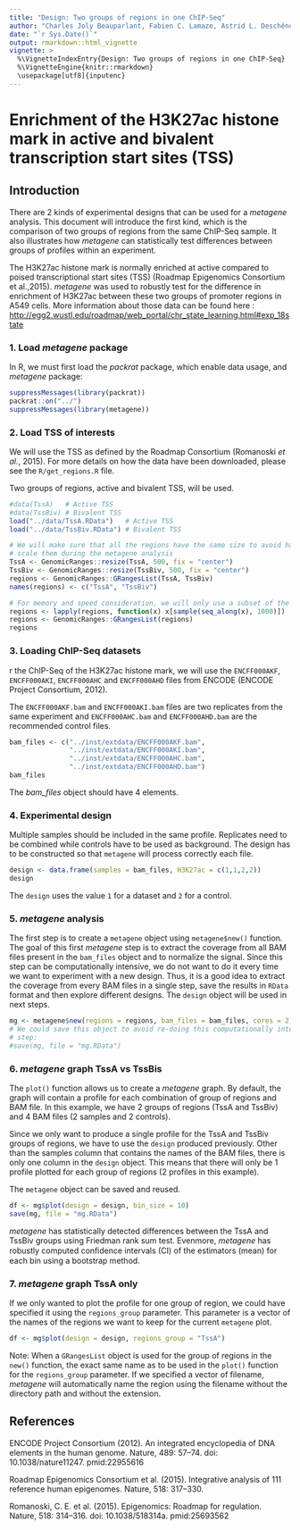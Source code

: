 ```yaml
---
title: "Design: Two groups of regions in one ChIP-Seq"
author: "Charles Joly Beauparlant, Fabien C. Lamaze, Astrid L. Deschênes, Rawane Samb, Elsa Bernatchez, Pascal Belleau, Steve Bilodeau and Arnaud Droit"
date: "`r Sys.Date()`"
output: rmarkdown::html_vignette
vignette: >
  %\VignetteIndexEntry{Design: Two groups of regions in one ChIP-Seq}
  %\VignetteEngine{knitr::rmarkdown}
  \usepackage[utf8]{inputenc}
---
```


# Enrichment of the H3K27ac histone mark in active and bivalent transcription start sites (TSS) #

## Introduction

There are 2 kinds of experimental designs that can be used for a _metagene_ 
analysis. This document will introduce the first kind, which is the comparison 
of two groups of regions from the same ChIP-Seq sample. It also illustrates 
how _metagene_ can statistically test differences between groups of profiles 
within an experiment.


The H3K27ac histone mark is normally enriched at active compared to poised 
transcriptional start sites (TSS) (Roadmap Epigenomics Consortium et al.,2015).
_metagene_  was used to robustly test for the difference in enrichment of 
H3K27ac between these two groups of promoter regions in A549 cells. More 
information about those data can be found here : <br> 
[http://egg2.wustl.edu/roadmap/web_portal/chr_state_learning.html#exp_18state](http://egg2.wustl.edu/roadmap/web_portal/chr_state_learning.html#exp_18state)


### 1. Load _metagene_ package

In R, we must first load the _packrat_ package, which enable data usage, and 
_metagene_ package:

```r
suppressMessages(library(packrat))
packrat::on("../")
suppressMessages(library(metagene))
```


### 2. Load TSS of interests

We will use the TSS as defined by the Roadmap Consortium 
(Romanoski _et al._, 2015). For more details on how the data have been 
downloaded, please see the `R/get_regions.R` file. 

Two groups of regions, active and bivalent TSS, will be used.

```r
#data(TssA)   # Active TSS
#data(TssBiv) # Bivalent TSS
load("../data/TssA.RData")   # Active TSS
load("../data/TssBiv.RData") # Bivalent TSS

# We will make sure that all the regions have the same size to avoid having to
# scale them during the metagene analysis
TssA <- GenomicRanges::resize(TssA, 500, fix = "center")
TssBiv <- GenomicRanges::resize(TssBiv, 500, fix = "center")
regions <- GenomicRanges::GRangesList(TssA, TssBiv)
names(regions) <- c("TssA", "TssBiv")

# For memory and speed consideration, we will only use a subset of the regions
regions <- lapply(regions, function(x) x[sample(seq_along(x), 1000)])
regions <- GenomicRanges::GRangesList(regions)
regions
```


### 3. Loading ChIP-Seq datasets

r the ChIP-Seq of the H3K27ac histone mark, we will use the `ENCFF000AKF`, 
`ENCFF000AKI`, `ENCFF000AHC` and  `ENCFF000AHD` files from ENCODE 
(ENCODE Project Consortium, 2012). 

The `ENCFF000AKF.bam` and `ENCFF000AKI.bam` 
files are two replicates from the same experiment and `ENCFF000AHC.bam` and 
`ENCFF000AHD.bam` are the recommended control files.

```r
bam_files <- c("../inst/extdata/ENCFF000AKF.bam",
               "../inst/extdata/ENCFF000AKI.bam",
               "../inst/extdata/ENCFF000AHC.bam",
               "../inst/extdata/ENCFF000AHD.bam")
bam_files
```

The _bam_files_ object should have 4 elements.


### 4. Experimental design

Multiple samples should be included in the same profile. Replicates need to be
combined while controls have to be used as background. The design has to be 
constructed so that `metagene` will process correctly each file.

```r
design <- data.frame(samples = bam_files, H3K27ac = c(1,1,2,2))
design
```

The `design` uses the value `1` for a dataset and `2` for a control.


### 5. _metagene_ analysis

The first step is to create a `metagene` object using `metagene$new()` 
function. The goal of this first _metagene_ step is to extract the coverage 
from all BAM files present in the `bam_files` object and to normalize the 
signal. Since this step can be computationally intensive, we do not want to do 
it every time we want to experiment with a new design. Thus, it is a good idea 
to extract the coverage from every BAM files in a single step, save the 
results in `RData` format and then explore different designs. The `design` 
object will be used in next steps.

```r
mg <- metagene$new(regions = regions, bam_files = bam_files, cores = 2)
# We could save this object to avoid re-doing this computationally intensive
# step:
#save(mg, file = "mg.RData")
```


### 6. _metagene_ graph TssA vs TssBis

The `plot()` function allows us to create a _metagene_ graph. By default, the 
graph will contain a profile for each combination of group of regions and BAM 
file. In this example, we have 2 groups of regions (TssA and TssBiv) and 4 BAM 
files (2 samples and 2 controls).

Since we only want to produce a single profile for the TssA and TssBiv groups 
of regions, we have to use the `design` produced previously. Other than the 
samples column that contains the names of the BAM files, there is only one 
column in the `design` object. This means that there will only be 1 profile 
plotted for each group of regions (2 profiles in this example).

The `metagene` object can be saved and reused.

```r
df <- mg$plot(design = design, bin_size = 10)
save(mg, file = "mg.RData")
```

_metagene_ has statistically detected differences between the TssA and TssBiv 
groups using Friedman rank sum test. Evenmore, _metagene_ has robustly
computed conﬁdence intervals (CI) of the estimators (mean) for each bin using 
a bootstrap method.

### 7. _metagene_ graph TssA only

If we only wanted to plot the profile for one group of region, we could have
specified it using the `regions_group` parameter. This parameter is a vector of
the names of the regions we want to keep for the current `metagene` plot.

```r
df <- mg$plot(design = design, regions_group = "TssA")
```

Note: When a `GRangesList` object is used for the group of regions in
the `new()` function, the exact same name as to be used in the `plot()` 
function for the `regions_group` parameter. If we specified a vector of 
filename, _metagene_ will automatically name the region using the filename 
without the directory path and without the extension.


## References 

ENCODE Project Consortium (2012). An integrated encyclopedia of DNA elements in 
the human genome. Nature, 489: 57–74. doi: 10.1038/nature11247. pmid:22955616 

Roadmap Epigenomics Consortium et al. (2015). Integrative analysis of 111 
reference human epigenomes. Nature, 518: 317–330.

Romanoski, C. E. et al. (2015). Epigenomics: Roadmap for regulation. Nature, 
518: 314–316. doi: 10.1038/518314a. pmid:25693562

